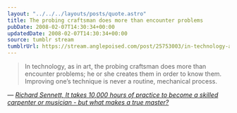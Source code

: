 ```yaml
---
layout: "../../../layouts/posts/quote.astro"
title: The probing craftsman does more than encounter problems
pubDate: 2008-02-07T14:30:34+00:00
updatedDate: 2008-02-07T14:30:34+00:00
source: tumblr stream
tumblrUrl: https://stream.anglepoised.com/post/25753003/in-technology-as-in-art-the-probing-craftsman
---
```


> In technology, as in art, the probing craftsman does more than encounter problems; he or she creates them in order to know them. Improving one&rsquo;s technique is never a routine, mechanical process.

— <cite>[Richard Sennett, _It takes 10,000 hours of practice to become a skilled carpenter or musician - but what makes a true master?_](https://www.theguardian.com/books/2008/feb/02/featuresreviews.guardianreview14)</cite>
